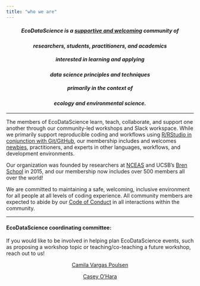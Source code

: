 ```yaml
---
title: "who we are"
---
```


<!-- add image asset-->

<center>

##### EcoDataScience is a [supportive and welcoming](code-of-conduct.html) community of

#### _researchers, students, practitioners, and academics_

##### interested in learning and applying

#### _data science principles and techniques_

##### primarily in the context of

#### _ecology and environmental science._

</center>

------------------------------------------------------------------------

The members of EcoDataScience learn, teach, collaborate, and support one another through our community-led workshops and Slack workspace. While we primarily support reproducible coding and workflows using [R/RStudio in conjunction with Git/GitHub](welcome.html), our membership includes and welcomes [newbies](welcome.html), practitioners, and experts in other languages, workflows, and development environments.

Our organization was founded by researchers at [NCEAS](https://www.nceas.ucsb.edu){target="_blank"} and UCSB's [Bren School](https://www.bren.ucsb.edu){target="_blank"} in 2015, and our membership now includes over 500 members all over the world!

We are committed to maintaining a safe, welcoming, inclusive environment for all people at all levels of coding experience. All community members are expected to abide by our [Code of Conduct](code-of-conduct.html) in all interactions within the community.

-----

#### EcoDataScience coordinating committee:

If you would like to be involved in helping plan EcoDataScience events, such as proposing a workshop topic or teaching/co-teaching a future workshop, reach out to us!

<center>
[Camila Vargas Poulsen](https://github.com/camilavargasp){target="_blank"}

[Casey O'Hara](http://www.oharascience.com){target="_blank"}

</center>

